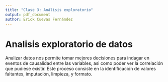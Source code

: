 ```yaml
---
title: "Clase 3: Análisis exploratorio"
output: pdf_document
author: Erick Cuevas Fernández
---
```


# Analisis exploratorio de datos

Analizar datos nos permite tomar mejores decisiones para indagar en eventos de causalidad entre las variables, asi como poder ver la correlación que pudiese existir. Este proceso consiste en la identificación de valores faltantes, imputación, limpieza, y formato. 
